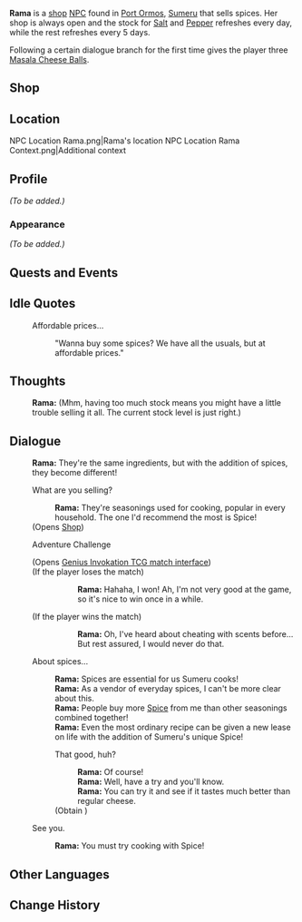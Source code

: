 {{Meta
<!-- Remove this template after adding the missing info -->
|missing_NPC_profile = yes
}}
{{Character Infobox
|type             = Open-World NPC
|image            = NPC Rama.png
|affiliation      = 
|region           = Sumeru
|location         = Sumeru
|title            = Spice Merchant
|dialoguereward   = {{Card|Masala Cheese Balls|3}}

|ancestry         = <!-- Clan/family -->
|father           = 
|mother           = 
|spouse           = 
|sibling          = 
|child            = 
|relative         = 

|voiceEN          = 
|voiceCN          = 
|voiceJP          = 
|voiceKR          = 
}}
'''Rama''' is a [[shop]] [[NPC]] found in [[Port Ormos]], [[Sumeru]] that sells spices. Her shop is always open and the stock for [[Salt]] and [[Pepper]] refreshes every day, while the rest refreshes every 5 days.

Following a certain dialogue branch for the first time gives the player three [[Masala Cheese Balls]].

==Shop==
{{Shop/Header|note=Refreshes|total=1|vendor=Rama}}
{{Shop|Spice|540|10|note=Weekly|total=1}}
{{Shop|Sugar|450|10|note=Weekly|total=1}}
{{Shop|Butter|270|10|note=Weekly|total=1}}
{{Shop|Cheese|420|10|note=Weekly|total=1}}
{{Shop|Salt|60|100|note=Daily|total=1}}
{{Shop|Pepper|80|100|note=Daily|total=1}}
{{Shop/Footer|note=&#32;|total=30,800}}

==Location==
<gallery>
NPC Location Rama.png|Rama's location
NPC Location Rama Context.png|Additional context
</gallery>

==Profile==
''(To be added.)''

===Appearance===
''(To be added.)''

==Quests and Events==
{{Quests and Events}}

==Idle Quotes==
{{Dialogue Start}}
: {{DIcon|Idle}} Affordable prices...
:: {{A|VO Rama 01.ogg}} "Wanna buy some spices? We have all the usuals, but at affordable prices."
{{Dialogue End}}

==Thoughts==
{{All Schemes to Know Explanation|name=Rama}}
{{Dialogue Start}}
:{{A|VO Rama All Schemes to Know 01.ogg}} '''Rama:''' (Mhm, having too much stock means you might have a little trouble selling it all. The current stock level is just right.)
{{Dialogue End}}

==Dialogue==
{{Dialogue Start}}
:'''Rama:''' They're the same ingredients, but with the addition of spices, they become different!
:{{DIcon|Shop}} What are you selling?
::'''Rama:''' They're seasonings used for cooking, popular in every household. The one I'd recommend the most is Spice!
:;(Opens [[Rama#Shop|Shop]])
:{{DIcon|TCG}} Adventure Challenge
:;(Opens [[Genius Invokation TCG/Stage/Rama/A Spicy Secret|Genius Invokation TCG match interface]])
:;(If the player loses the match)
:::'''Rama:''' Hahaha, I won! Ah, I'm not very good at the game, so it's nice to win once in a while.
:;(If the player wins the match)
:::'''Rama:''' Oh, I've heard about cheating with scents before... But rest assured, I would never do that.
:{{DIcon}} About spices...
::'''Rama:''' Spices are essential for us Sumeru cooks!
::'''Rama:''' As a vendor of everyday spices, I can't be more clear about this.
::'''Rama:''' People buy more [[Spice]] from me than other seasonings combined together!
::'''Rama:''' Even the most ordinary recipe can be given a new lease on life with the addition of Sumeru's unique Spice!
::{{DIcon|Reward}} That good, huh?
:::'''Rama:''' Of course!
:::'''Rama:''' Well, have a try and you'll know.
:::'''Rama:''' You can try it and see if it tastes much better than regular cheese.
::;(Obtain {{Item|Masala Cheese Balls|x=3}})
:{{DIcon}} See you.
::'''Rama:''' You must try cooking with Spice!
{{Dialogue End}}
<!--
==Event Dialogue==
===Event Name===
{{Dialogue Start}}
:'''{{subst:PAGENAME}}:'''
{{Dialogue End}}

==Trivia==
*
-->

==Other Languages==
{{Other Languages
|default_hidden = 1
|en      = Rama
|zhs     = 拉玛
|zhs_rm  = Lāmǎ
|zht     = 拉瑪
|zht_rm  = Lāmǎ
|ja      = ラマ
|ja_rm   = Rama
|ko      = 라마
|es      = Rama
|fr      = Rama
|ru      = Рама
|th      = Rama
|vi      = Rama
|de      = Rama
|id      = Rama
|pt      = Rama
|tr      = Rama
|it      = Rama
}}

==Change History==
{{Change History|3.0}}
<!--
==References==
{{Reflist}}
-->